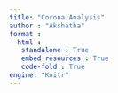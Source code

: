 ```yaml
---
title: "Corona Analysis"
author : "Akshatha"
format : 
  html :
   standalone : True
   embed resources : True 
   code-fold : True
engine: "Knitr"
---
```

